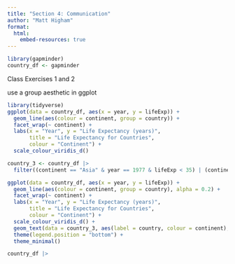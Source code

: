 ```yaml
---
title: "Section 4: Communication"
author: "Matt Higham"
format: 
  html:
    embed-resources: true
---
```


```r
library(gapminder)
country_df <- gapminder
```

Class Exercises 1 and 2

use a group aesthetic in ggplot

```r
library(tidyverse)
ggplot(data = country_df, aes(x = year, y = lifeExp)) +
  geom_line(aes(colour = continent, group = country)) +
  facet_wrap(~ continent) +
  labs(x = "Year", y = "Life Expectancy (years)",
       title = "Life Expectancy for Countries",
       colour = "Continent") +
  scale_colour_viridis_d()

country_3 <- country_df |>
  filter((continent == "Asia" & year == 1977 & lifeExp < 35) | (continent == "Africa" & year == 1992 & lifeExp < 30) | (country == "Turkey" & year == 1962))

ggplot(data = country_df, aes(x = year, y = lifeExp)) +
  geom_line(aes(colour = continent, group = country), alpha = 0.2) +
  facet_wrap(~ continent) +
  labs(x = "Year", y = "Life Expectancy (years)",
       title = "Life Expectancy for Countries",
       colour = "Continent") +
  scale_colour_viridis_d() +
  geom_text(data = country_3, aes(label = country, colour = continent), show.legend = FALSE) +
  theme(legend.position = "bottom") +
  theme_minimal()

country_df |>
```
